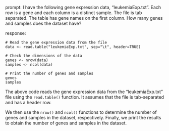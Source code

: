 prompt:
I have the following gene expression data, "leukemiaExp.txt". Each row is a gene and each column is a distinct sample. The file is tab separated. The table has gene names on the first column. How many genes and samples does the dataset have?

response:
```
# Read the gene expression data from the file
data <- read.table("leukemiaExp.txt", sep="\t", header=TRUE)

# Check the dimensions of the data
genes <- nrow(data)
samples <- ncol(data)

# Print the number of genes and samples
genes
samples
```
The above code reads the gene expression data from the "leukemiaExp.txt" file using the `read.table()` function. It assumes that the file is tab-separated and has a header row. 

We then use the `nrow()` and `ncol()` functions to determine the number of genes and samples in the dataset, respectively. Finally, we print the results to obtain the number of genes and samples in the dataset.
